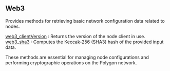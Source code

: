 
<Meta
  title="Polygon web3 info | dRPC"
/>

## Web3

Provides methods for retrieving basic network configuration data related to nodes.

[web3_clientVersion](/polygon-api/web3/web3_clientVersion) : Returns the version of the node client in use. \
[web3_sha3](/polygon-api/web3/web3_sha3) : Computes the Keccak-256 (SHA3) hash of the provided input data.

These methods are essential for managing node configurations and performing cryptographic operations on the Polygon network.

<Space h={16} />
<GetStarted />
